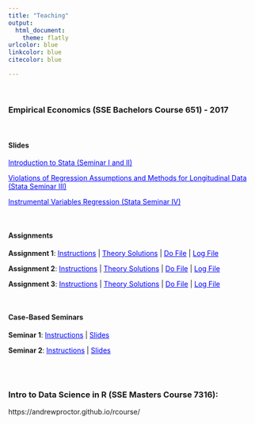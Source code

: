 ```yaml
---
title: "Teaching"
output:
  html_document:
    theme: flatly
urlcolor: blue
linkcolor: blue	
citecolor: blue

---
```


<br>


### Empirical Economics (SSE Bachelors Course 651) - 2017

<br>

#### **Slides**

  <a href="https://andrewproctor.github.io/assets/StataSeminar1and2.pdf" style="color:blue;">Introduction to Stata (Seminar I and II)</a>
  
  <a href="https://andrewproctor.github.io/assets/StataSeminar3.pdf" style="color:blue;">Violations of Regression Assumptions and Methods for Longitudinal Data (Stata Seminar III)</a>
  
  <a href="https://andrewproctor.github.io/assets/StataSeminar4.pdf" style="color:blue;">Instrumental Variables Regression (Stata Seminar IV)</a>

<br>

#### **Assignments**

**Assignment 1**: <a href="https://andrewproctor.github.io/assets/Assignment-1.pdf" style="color:blue;">Instructions</a> | 
  <a href="https://andrewproctor.github.io/assets/Assignment-1-Theory-Solutions.pdf" style="color:blue;">Theory Solutions</a> | 
  <a href="https://andrewproctor.github.io/assets/Assignment-1-do-file.pdf" style="color:blue;">Do File</a> | 
  <a href="https://andrewproctor.github.io/assets/Assignment-1-log-file.txt" style="color:blue;">Log File</a>

**Assignment 2**: <a href="https://andrewproctor.github.io/assets/Assignment-2.pdf" style="color:blue;">Instructions</a> | 
  <a href="https://andrewproctor.github.io/assets/Assignment-2-Theory-Solutions.pdf" style="color:blue;">Theory Solutions</a> | 
  <a href="https://andrewproctor.github.io/assets/Assignment-2-do-file.pdf" style="color:blue;">Do File</a>  | 
  <a href="https://andrewproctor.github.io/assets/Assignment-2-log-file.txt" style="color:blue;">Log File</a>

**Assignment 3**: <a href="https://andrewproctor.github.io/assets/Assignment-3.pdf" style="color:blue;">Instructions</a> | 
  <a href="https://andrewproctor.github.io/assets/Assignment-3-Theory-Solutions.pdf" style="color:blue;">Theory Solutions</a> | 
  <a href="https://andrewproctor.github.io/assets/Assignment-3-do-file.pdf" style="color:blue;">Do File</a> | 
  <a href="https://andrewproctor.github.io/assets/Assignment-3-log-file.txt" style="color:blue;">Log File</a>

<br>

#### **Case-Based Seminars**

**Seminar 1**: <a href="https://andrewproctor.github.io/assets/Case-Based-Seminar-1-Instructions.pdf" style="color:blue;">Instructions</a> | 
  <a href="https://andrewproctor.github.io/assets/Case-Based-Seminar-1-Slides.pdf" style="color:blue;">Slides</a>
  
**Seminar 2**: <a href="https://andrewproctor.github.io/assets/Case-Based-Seminar-2-Instructions.pdf" style="color:blue;">Instructions</a> | 
  <a href="https://andrewproctor.github.io/assets/Case-Based-Seminar-2-Slides.pdf" style="color:blue;">Slides</a>
  
<br>
<br>


### Intro to Data Science in R (SSE Masters Course 7316):
https://andrewproctor.github.io/rcourse/

